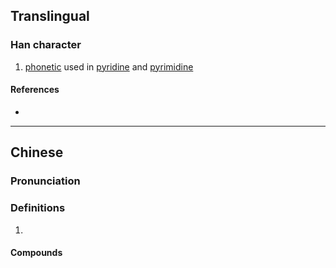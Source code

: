 {{character info/new}}
==Translingual==

===Han character===
{{Han char|rn=30|rad=口|as=08|sn=11|four=63081|canj=RJMO|ids=⿰口定}}

# [[phonetic]] used in [[pyridine]] and [[pyrimidine]]

====References====
* {{Han ref|kx=0196.261|hdz=10646.050|uh=5576|ud=21878|bh=D472|bd=54386}}

----

==Chinese==
{{zh-forms}}

===Pronunciation===
{{zh-pron
|m=dìng
|c=ding6
|cat=
}}

===Definitions===
{{zh-hanzi}}

# {{rfdef|zh}}

====Compounds====
{{zh-der|吡啶|嘧啶|吖啶|吖丁啶}}